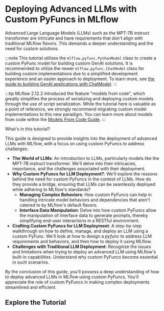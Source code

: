 
# Deploying Advanced LLMs with Custom PyFuncs in MLflow

Advanced Large Language Models (LLMs) such as the MPT-7B instruct transformer are intricate and have requirements that don't align with
traditional MLflow flavors. This demands a deeper understanding and the need for custom solutions.

:::note
This tutorial utilizes the <APILink fn="mlflow.pyfunc.PythonModel">`mlflow.pyfunc.PythonModel`</APILink> class to create a custom PyFunc model for building custom GenAI solutions.
It is recommended to utilize the newer <APILink fn="mlflow.pyfunc.ChatModel">`mlflow.pyfunc.ChatModel`</APILink> class for building custom implementations due to a simplified
development experience and an easier approach to deployment. To learn more, see [the guide to building GenAI applications with ChatModel](/llms/chat-model-guide).
:::

:::tip
MLflow 2.12.2 introduced the feature "models from code", which greatly simplifies the process of serializing and deploying custom models through the use
of script serialization. While the tutorial here is valuable as a point of reference, we strongly recommend migrating custom model implementations to this
new paradigm. You can learn more about models from code within the [Models From Code Guide](/model/models-from-code).
:::

What's in this tutorial?

This guide is designed to provide insights into the deployment of advanced LLMs with MLflow, with a focus on using custom PyFuncs to address challenges:

- **The World of LLMs**: An introduction to LLMs, particularly models like the MPT-7B instruct transformer.
  We'll delve into their intricacies, importance, and the challenges associated with their deployment.
- **Why Custom PyFuncs for LLM Deployment?**: We'll explore the reasons behind the need for custom PyFuncs in the context of LLMs.
  How do they provide a bridge, ensuring that LLMs can be seamlessly deployed while adhering to MLflow's standards?
  - **Managing Complex Behaviors**: How custom PyFuncs can help in handling intricate model behaviors and dependencies that
    aren't catered to by MLflow's default flavors.
  - **Interface Data Manipulation**: Delve into how custom PyFuncs allow the manipulation of interface data to generate prompts,
    thereby simplifying end-user interactions in a RESTful environment.
- **Crafting Custom PyFuncs for LLM Deployment**: A step-by-step walkthrough on how to define, manage, and deploy an LLM using a custom PyFunc.
  We'll look at how to design a _pyfunc_ to address LLM requirements and behaviors, and then how to deploy it using MLflow.
- **Challenges with Traditional LLM Deployment**: Recognize the issues and limitations when trying to deploy an advanced LLM using
  MLflow's built-in capabilities. Understand why custom PyFuncs become essential in such scenarios.

By the conclusion of this guide, you'll possess a deep understanding of how to deploy advanced LLMs in MLflow using custom PyFuncs.
You'll appreciate the role of custom PyFuncs in making complex deployments streamlined and efficient.

## Explore the Tutorial

<CardGroup>
  <PageCard
    headerText="Serving LLMs with MLflow: Leveraging Custom PyFunc"
    link="/llms/custom-pyfunc-for-llms/notebooks/custom-pyfunc-advanced-llm"
    text="Learn how to use the MLflow Custom Pyfunc Model to serve Large Language Models (LLMs) in a RESTful environment."
  />

</CardGroup>
